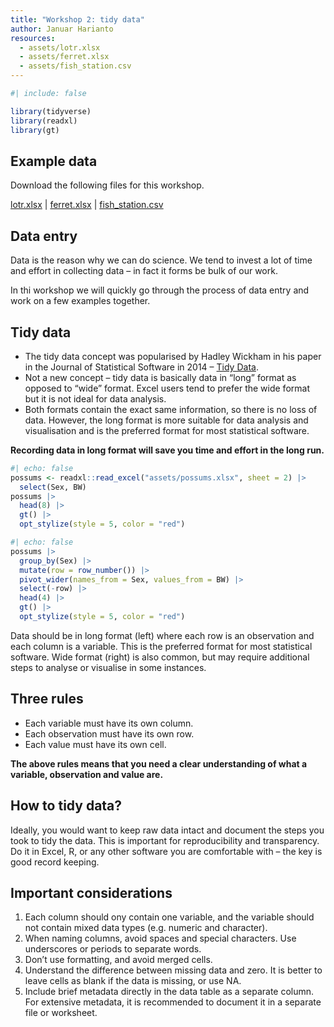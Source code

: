```yaml
---
title: "Workshop 2: tidy data"
author: Januar Harianto
resources:
  - assets/lotr.xlsx
  - assets/ferret.xlsx
  - assets/fish_station.csv
---
```


```r
#| include: false

library(tidyverse)
library(readxl)
library(gt)

```

## Example data

Download the following files for this workshop. 

[lotr.xlsx](assets/lotr.xlsx) |
[ferret.xlsx](assets/ferret.xlsx) |
[fish_station.csv](assets/fish_station.csv)


## Data entry

Data is the reason why we can do science. We tend to invest a lot of time and effort in collecting data -- in fact it forms be bulk of our work.

In thi workshop we will quickly go through the process of data entry and work on a few examples together.


## Tidy data

- The tidy data concept was popularised by Hadley Wickham in his paper in the Journal of Statistical Software in 2014 -- [Tidy Data](https://vita.had.co.nz/papers/tidy-data.pdf).
- Not a new concept -- tidy data is basically data in "long" format as opposed to "wide" format. Excel users tend to prefer the wide format but it is not ideal for data analysis.
- Both formats contain the exact same information, so there is no loss of data. However, the long format is more suitable for data analysis and visualisation and is the preferred format for most statistical software.

**Recording data in long format will save you time and effort in the long run.**

::: {layout="[ 0.4, -0.1, 0.4 ]" #fig-format}

::: {#first-column}
```r
#| echo: false
possums <- readxl::read_excel("assets/possums.xlsx", sheet = 2) |>
  select(Sex, BW)
possums |>
  head(8) |>
  gt() |>
  opt_stylize(style = 5, color = "red")
```
:::

::: {#second-column}
```r
#| echo: false
possums |>
  group_by(Sex) |>
  mutate(row = row_number()) |>
  pivot_wider(names_from = Sex, values_from = BW) |>
  select(-row) |>
  head(4) |>
  gt() |>
  opt_stylize(style = 5, color = "red")
```
:::

Data should be in long format (left) where each row is an observation and each column is a variable. This is the preferred format for most statistical software. Wide format (right) is also common, but may require additional steps to analyse or visualise in some instances.
:::

## Three rules

- Each variable must have its own column.
- Each observation must have its own row.
- Each value must have its own cell.

**The above rules means that you need a clear understanding of what a variable, observation and value are.**

## How to tidy data?

Ideally, you would want to keep raw data intact and document the steps you took to tidy the data. This is important for reproducibility and transparency. Do it in Excel, R, or any other software you are comfortable with -- the key is good record keeping.


## Important considerations

1. Each column should ony contain one variable, and the variable should not contain mixed data types (e.g. numeric and character).
2. When naming columns, avoid spaces and special characters. Use underscores or periods to separate words.
3. Don't use formatting, and avoid merged cells.
4. Understand the difference between missing data and zero. It is better to leave cells as blank if the data is missing, or use NA.
5. Include brief metadata directly in the data table as a separate column. For extensive metadata, it is recommended to document it in a separate file or worksheet.



